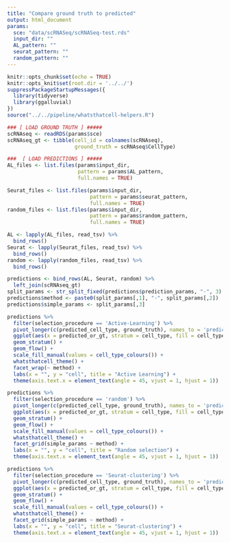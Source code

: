 ```yaml
---
title: "Compare ground truth to predicted"
output: html_document
params:
  sce: "data/scRNASeq/scRNASeq-test.rds"
  input_dir: ""
  AL_pattern: ""
  seurat_pattern: ""
  random_pattern: ""
---
```


```r
knitr::opts_chunk$set(echo = TRUE)
knitr::opts_knit$set(root.dir = '../../')
suppressPackageStartupMessages({
  library(tidyverse)
  library(ggalluvial)
})
source("../../pipeline/whatsthatcell-helpers.R")
```


```r
### [ LOAD GROUND TRUTH ] #####
scRNAseq <- readRDS(params$sce)
scRNAseq_gt <- tibble(cell_id = colnames(scRNAseq),
                      ground_truth = scRNAseq$CellType)

###  [ LOAD PREDICTIONS ] #####
AL_files <- list.files(params$input_dir, 
                       pattern = params$AL_pattern,
                       full.names = TRUE)

Seurat_files <- list.files(params$input_dir,
                           pattern = params$seurat_pattern,
                           full.names = TRUE)
random_files <- list.files(params$input_dir,
                           pattern = params$random_pattern,
                           full.names = TRUE)

AL <- lapply(AL_files, read_tsv) %>% 
  bind_rows()
Seurat <- lapply(Seurat_files, read_tsv) %>% 
  bind_rows()
random <- lapply(random_files, read_tsv) %>% 
  bind_rows()

predictions <- bind_rows(AL, Seurat, random) %>% 
  left_join(scRNAseq_gt)
split_params <- str_split_fixed(predictions$prediction_params, "-", 3)
predictions$method <- paste0(split_params[,1], "-", split_params[,2])
predictions$simple_params <- split_params[,3]
```


```r
predictions %>% 
  filter(selection_procedure == 'Active-Learning') %>% 
  pivot_longer(c(predicted_cell_type, ground_truth), names_to = 'predicted_or_gt', values_to = 'cell_type') %>% 
  ggplot(aes(x = predicted_or_gt, stratum = cell_type, fill = cell_type, alluvium = cell_id)) +
  geom_stratum() +
  geom_flow() +
  scale_fill_manual(values = cell_type_colours()) +
  whatsthatcell_theme() +
  facet_wrap(~ method) + 
  labs(x = "", y = "cell", title = "Active Learning") +
  theme(axis.text.x = element_text(angle = 45, vjust = 1, hjust = 1))
```

```r
predictions %>% 
  filter(selection_procedure == 'random') %>% 
  pivot_longer(c(predicted_cell_type, ground_truth), names_to = 'predicted_or_gt', values_to = 'cell_type') %>% 
  ggplot(aes(x = predicted_or_gt, stratum = cell_type, fill = cell_type, alluvium = cell_id)) +
  geom_stratum() +
  geom_flow() +
  scale_fill_manual(values = cell_type_colours()) +
  whatsthatcell_theme() + 
  facet_grid(simple_params ~ method) +
  labs(x = "", y = "cell", title = "Random selection") +
  theme(axis.text.x = element_text(angle = 45, vjust = 1, hjust = 1))
```

```r
predictions %>% 
  filter(selection_procedure == 'Seurat-clustering') %>% 
  pivot_longer(c(predicted_cell_type, ground_truth), names_to = 'predicted_or_gt', values_to = 'cell_type') %>% 
  ggplot(aes(x = predicted_or_gt, stratum = cell_type, fill = cell_type, alluvium = cell_id)) +
  geom_stratum() +
  geom_flow() +
  scale_fill_manual(values = cell_type_colours()) +
  whatsthatcell_theme() + 
  facet_grid(simple_params ~ method) +
  labs(x = "", y = "cell", title = "Seurat-clustering") +
  theme(axis.text.x = element_text(angle = 45, vjust = 1, hjust = 1))
```


